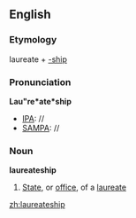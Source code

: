 ==English==

===Etymology===
laureate + [[-ship]]
===Pronunciation===
'''Lau"re*ate*ship'''
*[[IPA]]: //
*[[SAMPA]]: //
===Noun===
'''laureateship'''

#[[State]], or [[office]], of a [[laureate]]

[[zh:laureateship]]